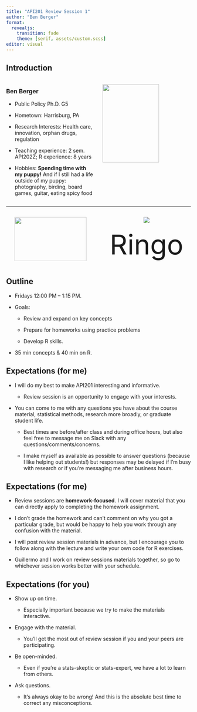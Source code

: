 ```yaml
---
title: "API201 Review Session 1"
author: "Ben Berger"
format: 
  revealjs:
    transition: fade
    theme: [serif, assets/custom.scss]
editor: visual
---
```


## Introduction

::: columns
::: {.column width="50%"}
### Ben Berger

-   Public Policy Ph.D. G5

-   Hometown: Harrisburg, PA

-   Research Interests: Health care, innovation, orphan drugs, regulation

-   Teaching experience: 2 sem. API202Z; R experience: 8 years

-   Hobbies: **Spending time with my puppy!** And if I still had a life outside of my puppy: photography, birding, board games, guitar, eating spicy food
:::

::: {.column width="50%"}
![](assets/portrait.jpg){fig-align="center" width="80%"}
:::
:::

------------------------------------------------------------------------

<center>

::: columns
::: {.column width="50%"}
![](assets/IMG_5606.JPEG){width="90%"}
:::

::: {.column width="50%"}
![](assets/IMG_5197.jpeg)

[Ringo]{style="font-size:56pt"}
:::
:::

</center>

##  {background-video="assets/IMG_5654.MOV" background-video-loop="true" background-video-muted="true" background-size="contain"}

## Outline

-   Fridays 12:00 PM -- 1:15 PM.

-   Goals:

    -   Review and expand on key concepts

    -   Prepare for homeworks using practice problems

    -   Develop R skills.

-   35 min concepts & 40 min on R.

## Expectations (for me)

-   I will do my best to make API201 interesting and informative.

    -   Review session is an opportunity to engage with your interests.

-   You can come to me with any questions you have about the course material, statistical methods, research more broadly, or graduate student life.

    -   Best times are before/after class and during office hours, but also feel free to message me on Slack with any questions/comments/concerns.

    -   I make myself as available as possible to answer questions (because I like helping out students!) but responses may be delayed if I'm busy with research or if you're messaging me after business hours.

## Expectations (for me)

-   Review sessions are **homework-focused**. I will cover material that you can directly apply to completing the homework assignment.

-   I don't grade the homework and can't comment on why you got a particular grade, but would be happy to help you work through any confusion with the material.

-   I will post review session materials in advance, but I encourage you to follow along with the lecture and write your own code for R exercises.

-   Guillermo and I work on review sessions materials together, so go to whichever session works better with your schedule.

## Expectations (for you)

-   Show up on time.

    -   Especially important because we try to make the materials interactive.

-   Engage with the material.

    -   You'll get the most out of review session if you and your peers are participating.

-   Be open-minded.

    -   Even if you're a stats-skeptic or stats-expert, we have a lot to learn from others.

-   Ask questions.

    -   It's always okay to be wrong! And this is the absolute best time to correct any misconceptions.
